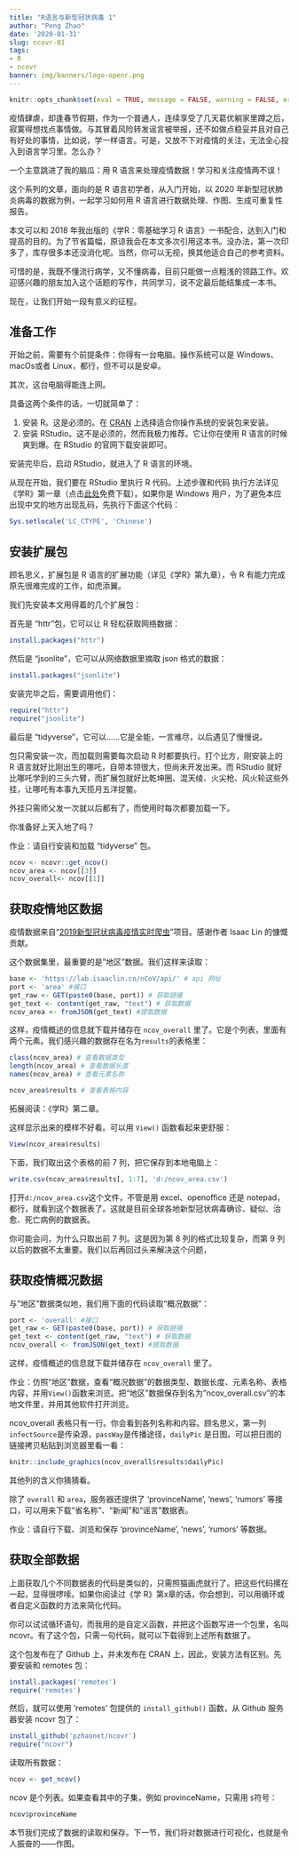 ```yaml
---
title: "R语言与新型冠状病毒 1"
author: "Peng Zhao"
date: '2020-01-31'
slug: ncovr-01
tags:
- R
- ncovr
banner: img/banners/logo-openr.png
---
```


```r
knitr::opts_chunk$set(eval = TRUE, message = FALSE, warning = FALSE, error = FALSE)
```

疫情肆虐，却逢春节假期，作为一个普通人，连续享受了几天葛优躺家里蹲之后，寂寞得想找点事情做。与其冒着风险转发谣言被举报，还不如做点稳妥并且对自己有好处的事情，比如说，学一样语言。可是，又放不下对疫情的关注，无法全心投入到语言学习里。怎么办？

一个主意跳进了我的脑瓜：用 R 语言来处理疫情数据！学习和关注疫情两不误！

这个系列的文章，面向的是 R 语言初学者，从入门开始，以 2020 年新型冠状肺炎病毒的数据为例，一起学习如何用 R 语言进行数据处理、作图、生成可重复性报告。

本文可以和 2018 年我出版的《学R：零基础学习 R 语言》一书配合，达到入门和提高的目的。为了节省篇幅，原谅我会在本文多次引用这本书。没办法，第一次印多了，库存很多本还没消化呢。当然，你可以无视，换其他适合自己的参考资料。

可惜的是，我既不懂流行病学，又不懂病毒，目前只能做一点粗浅的领路工作。欢迎感兴趣的朋友加入这个话题的写作，共同学习，说不定最后能结集成一本书。

现在，让我们开始一段有意义的征程。

## 准备工作

开始之前，需要有个前提条件：你得有一台电脑。操作系统可以是 Windows、macOs或者 Linux，都行，但不可以是安卓。

其次，这台电脑得能连上网。

具备这两个条件的话，一切就简单了：

1. 安装 R。这是必须的。在 [CRAN](http://cran.r-project.org) 上选择适合你操作系统的安装包来安装。
2. 安装 RStudio。这不是必须的，然而我极力推荐。它让你在使用 R 语言的时候爽到爆。在 RStudio 的官网下载安装即可。

安装完毕后，启动 RStudio，就进入了 R 语言的环境。

从现在开始，我们要在 RStudio 里执行 R 代码。上述步骤和代码
执行方法详见《学R》第一章（点击[此处](https://pzhaonet.github.io/xuer/pdf/xuer-sample.pdf)免费下载）。如果你是 Windows 用户，为了避免本应出现中文的地方出现乱码，先执行下面这个代码：

```r
Sys.setlocale('LC_CTYPE', 'Chinese')
```

## 安装扩展包

顾名思义，扩展包是 R 语言的扩展功能（详见《学R》第九章），令 R 有能力完成原先很难完成的工作，如虎添翼。

我们先安装本文用得着的几个扩展包：

首先是 "httr"包，它可以让 R 轻松获取网络数据：

```r
install.packages("httr") 
```

然后是 "jsonlite"，它可以从网络数据里摘取 json 格式的数据：

```r
install.packages("jsonlite")
```


安装完毕之后，需要调用他们：

```r
require("httr")
require("jsonlite")
```

最后是 "tidyverse"，它可以……它是全能，一言难尽，以后遇见了慢慢说。

包只需安装一次，而加载则需要每次启动 R 时都要执行。打个比方，刚安装上的 R 语言就好比刚出生的哪吒，自带本领很大，但尚未开发出来。而 RStudio 就好比哪吒学到的三头六臂，而扩展包就好比乾坤圈、混天绫、火尖枪、风火轮这些外挂，让哪吒有本事九天揽月五洋捉鳖。

外挂只需师父发一次就以后都有了，而使用时每次都要加载一下。

你准备好上天入地了吗？

作业：请自行安装和加载 "tidyverse" 包。

```r
ncov <- ncovr::get_ncov()
ncov_area <- ncov[[3]]
ncov_overall<- ncov[[1]]
```

## 获取疫情地区数据

疫情数据来自“[2019新型冠状病毒疫情实时爬虫](https://github.com/BlankerL/DXY-2019-nCoV-Crawler)”项目。感谢作者 Isaac Lin 的慷慨贡献。

这个数据集里，最重要的是"地区"数据。我们这样来读取：

```r
base <- 'https://lab.isaaclin.cn/nCoV/api/' # api 网址
port <- 'area' #接口
get_raw <- GET(paste0(base, port)) # 获取链接
get_text <- content(get_raw, "text") # 获取数据
ncov_area <- fromJSON(get_text) #提取数据
```

这样，疫情概述的信息就下载并储存在 `ncov_overall` 里了。它是个列表，里面有两个元素。我们感兴趣的数据存在名为`results`的表格里：

```r
class(ncov_area) # 查看数据类型
length(ncov_area) # 查看数据长度
names(ncov_area) # 查看元素名称
```

```r
ncov_area$results # 查看表格内容
```

拓展阅读：《学R》第二章。

这样显示出来的模样不好看。可以用 `View()` 函数看起来更舒服：

```r
View(ncov_area$results)
```

下面，我们取出这个表格的前 7 列，把它保存到本地电脑上：

```r
write.csv(ncov_area$results[, 1:7], 'd:/ncov_area.csv')
```

打开`d:/ncov_area.csv`这个文件，不管是用 excel、openoffice 还是 notepad，都行，就看到这个数据表了。这就是目前全球各地新型冠状病毒确诊、疑似、治愈、死亡病例的数据表。

你可能会问，为什么只取出前 7 列。这是因为第 8 列的格式比较复杂，而第 9 列以后的数据不太重要。我们以后再回过头来解决这个问题，


## 获取疫情概况数据

与"地区"数据类似地，我们用下面的代码读取“概况数据”：

```r
port <- 'overall' #接口
get_raw <- GET(paste0(base, port)) # 获取链接
get_text <- content(get_raw, "text") # 获取数据
ncov_overall <- fromJSON(get_text) #提取数据
```

这样，疫情概述的信息就下载并储存在 `ncov_overall` 里了。

作业：仿照“地区”数据，查看“概况数据”的数据类型、数据长度、元素名称、表格内容，并用`View()`函数来浏览。把“地区”数据保存到名为"ncov_overall.csv"的本地文件里，并用其他软件打开浏览。

ncov_overall 表格只有一行。你会看到各列名称和内容。顾名思义，第一列 `infectSource`是传染源，`passWay`是传播途径，`dailyPic` 是日图。可以把日图的链接拷贝粘贴到浏览器里看一看：

```r
knitr::include_graphics(ncov_overall$results$dailyPic)
```

其他列的含义你猜猜看。

除了 `overall` 和 `area`，服务器还提供了 'provinceName', 'news', 'rumors' 等接口，可以用来下载“省名称”、“新闻”和“谣言”数据表。

作业：请自行下载、浏览和保存 'provinceName', 'news', 'rumors' 等数据。

## 获取全部数据

上面获取几个不同数据表的代码是类似的，只需照猫画虎就行了。把这些代码摞在一起，显得很啰嗦。如果你阅读过《学 R》第x章的话，你会想到，可以用循环或者自定义函数的方法来简化代码。

你可以试试循环语句，而我用的是自定义函数，并把这个函数写进一个包里，名叫 ncovr。有了这个包，只需一句代码，就可以下载得到上述所有数据了。

这个包发布在了 Github 上，并未发布在 CRAN 上，因此，安装方法有区别。先要安装和 remotes 包：

```r
install.packages('remotes')
require('remotes')
```

然后，就可以使用 'remotes' 包提供的 `install_github()` 函数，从 Github 服务器安装 ncovr 包了：

```r
install_github('pzhaonet/ncovr')
require("ncovr")
```

读取所有数据：

```r
ncov <- get_ncov()
```

ncov 是个列表。如果查看其中的子集，例如 provinceName，只需用 `$`符号：

```r
ncov$provinceName
```

本节我们完成了数据的读取和保存。下一节，我们将对数据进行可视化，也就是令人振奋的——作图。
